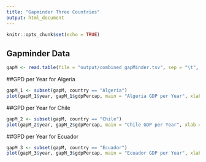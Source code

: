 ```yaml
---
title: "Gapminder Three Countries"
output: html_document
---
```


```r
knitr::opts_chunk$set(echo = TRUE)
```

## Gapminder Data

```r
gapM <- read.table(file = "output/combined_gapMinder.tsv", sep = "\t", header = TRUE)
```

##GPD per Year for Algeria

```r
gapM_1 <- subset(gapM, country == "Algeria")
plot(gapM_1$year, gapM_1$gdpPercap, main = "Algeria GDP per Year", xlab = "year", ylab = "GDP")
```

##GPD per Year for Chile

```r
gapM_2 <- subset(gapM, country == "Chile")
plot(gapM_2$year, gapM_2$gdpPercap, main = "Chile GDP per Year", xlab = "year", ylab = "GDP")
```

##GPD per Year for Ecuador

```r
gapM_3 <- subset(gapM, country == "Ecuador")
plot(gapM_3$year, gapM_3$gdpPercap, main = "Ecuador GDP per Year", xlab = "year", ylab = "GDP")
```
